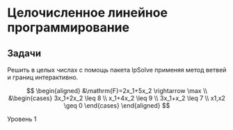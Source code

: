 # Целочисленное линейное программирование {#sec-lab-linear-integer}

## Задачи

:::: {#exr-lab-linear-integer-task}
Решить в целых числах с помощь пакета lpSolve применяя метод ветвей и границ интерактивно.

$$
\begin{aligned}
&\mathrm{F}=2x_1+5x_2 \rightarrow \max \\
&\begin{cases}
3x_1+2x_2 \leq 8 \\
x_1+4x_2 \leq 9 \\
3x_1+x_2 \leq 7 \\
x1,x2 \geq 0
\end{cases}
\end{aligned}
$$

::: {.callout-note appearance="minimal"}
Уровень 1
:::
::::

<!-- Формулировка задач с условиями "или", "если то" -->

